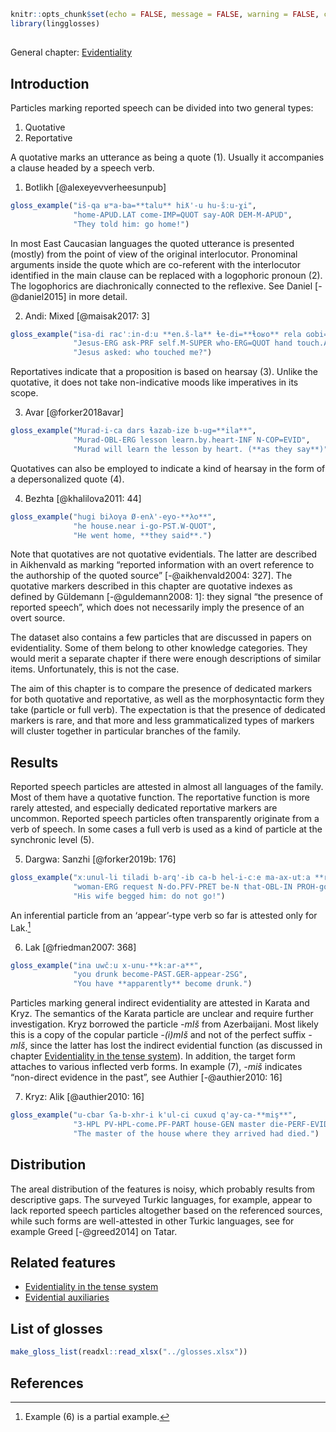 ```r
knitr::opts_chunk$set(echo = FALSE, message = FALSE, warning = FALSE, comment = '')
library(lingglosses)
```

## {-}

General chapter: [Evidentiality](evidentiality.html)

## Introduction

Particles marking reported speech can be divided into two general types: 

1. Quotative
2. Reportative

A quotative marks an utterance as being a quote (@one). Usually it accompanies a clause headed by a speech verb. 

(@one) Botlikh [@alexeyevverheesunpub]
```r
gloss_example("iš-qa ʁʷa-ba=**talu** hiƛ'-u hu-šːu-χi",
              "home-APUD.LAT come-IMP=QUOT say-AOR DEM-M-APUD",
              "They told him: go home!")
```

In most East Caucasian languages the quoted utterance is presented (mostly) from the point of view of the original interlocutor. Pronominal arguments inside the quote which are co-referent with the interlocutor identified in the main clause can be replaced with a logophoric pronoun (@two). The logophorics are diachronically connected to the reflexive. See Daniel [-@daniel2015] in more detail.

(@two) Andi: Mixed [@maisak2017: 3]
```r
gloss_example("isa-di rac'ːin-dːu **en.š-la** ɬe-di=**ɬoʁo** rela ɢobi=**dːu**",
              "Jesus-ERG ask-PRF self.M-SUPER who-ERG=QUOT hand touch.AOR=QUOT",
              "Jesus asked: who touched me?")
```

Reportatives indicate that a proposition is based on hearsay (@three). Unlike the quotative, it does not take non-indicative moods like imperatives in its scope.

(@three) Avar	[@forker2018avar]
```r
gloss_example("Murad-i-ca dars ɬazab-ize b-ug=**ila**",
              "Murad-OBL-ERG lesson learn.by.heart-INF N-COP=EVID",
              "Murad will learn the lesson by heart. (**as they say**)")
```

Quotatives can also be employed to indicate a kind of hearsay in the form of a depersonalized quote (@four).

(@four) Bezhta [@khalilova2011: 44]
```r
gloss_example("hugi biλoγa Ø-enλ'-eyo-**λo**",
              "he house.near i-go-PST.W-QUOT",
              "He went home, **they said**.")
```

Note that quotatives are not quotative evidentials. The latter are described in Aikhenvald as marking “reported information with an overt reference to the authorship of the quoted source”  [-@aikhenvald2004: 327]. The quotative markers described in this chapter are quotative indexes as defined by Güldemann [-@guldemann2008: 1]: they signal “the presence of reported speech”, which does not necessarily imply the presence of an overt source.

The dataset also contains a few particles that are discussed in papers on evidentiality. Some of them belong to other knowledge categories. They would merit a separate chapter if there were enough descriptions of similar items. Unfortunately, this is not the case.

The aim of this chapter is to compare the presence of dedicated markers for both quotative and reportative, as well as the morphosyntactic form they take (particle or full verb). The expectation is that the presence of dedicated markers is rare, and that more and less grammaticalized types of markers will cluster together in particular branches of the family.

## Results

Reported speech particles are attested in almost all languages of the family. Most of them have a quotative function. The reportative function is more rarely attested, and especially dedicated reportative markers are uncommon. Reported speech particles often transparently originate from a verb of speech. In some cases a full verb is used as a kind of particle at the synchronic level (@five).

[//]: # (Originally it was `\"ma-ax-utːa!\"`)

(@five) Dargwa: Sanzhi [@forker2019b: 176]
```r
gloss_example("xːunul-li tiladi b-arq'-ib ca-b hel-i-cːe ma-ax-utːa **r-ik'-ul**",
              "woman-ERG request N-do.PFV-PRET be-N that-OBL-IN PROH-go-PROH.SG F-say.IPFV-ICVB",
              "His wife begged him: do not go!")
```

An inferential particle from an ‘appear’-type verb so far is attested only for Lak.[^1]

[^1]: Example (@six) is a partial example.

(@six) Lak [@friedman2007: 368]
```r
gloss_example("ina uwčːu x-unu-**kːar-a**",
              "you drunk become-PAST.GER-appear-2SG",
              "You have **apparently** become drunk.")
```

Particles marking general indirect evidentiality are attested in Karata and Kryz. The semantics of the Karata particle are unclear and require further investigation. Kryz borrowed the particle *-mIš* from Azerbaijani. Most likely this is a copy of the copular particle *-(i)mIš* and not of the perfect suffix *-mIš*, since the latter has lost the indirect evidential function (as discussed in chapter [Evidentiality in the tense system](evidentiality_tense.html)). In addition, the target form attaches to various inflected verb forms. In example (@seven), *-miš* indicates “non-direct evidence in the past”, see Authier [-@authier2010: 16]

(@seven) Kryz: Alik [@authier2010: 16]
```r
gloss_example("u-cbar ʕa-b-xhr-i k'ul-ci cuxud q'ay-ca-**miş**",
              "3-HPL PV-HPL-come.PF-PART house-GEN master die-PERF-EVID",
              "The master of the house where they arrived had died.")
```

## Distribution

The areal distribution of the features is noisy, which probably results from descriptive gaps. The surveyed Turkic languages, for example, appear to lack reported speech particles altogether based on the referenced sources, while such forms are well-attested in other Turkic languages, see for example Greed [-@greed2014] on Tatar.

## Related features {-}

- [Evidentiality in the tense system](evidentiality_tense.html)
- [Evidential auxiliaries]()

## List of glosses {-}

```r
make_gloss_list(readxl::read_xlsx("../glosses.xlsx"))
```

## References {-}